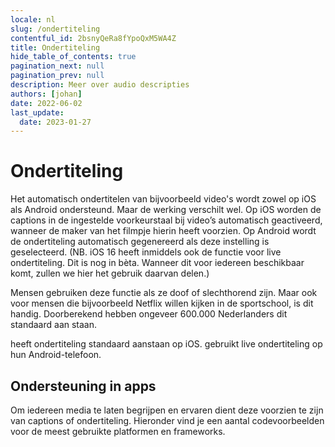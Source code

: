 ```yaml
---
locale: nl
slug: /ondertiteling
contentful_id: 2bsnyQeRa8fYpoQxM5WA4Z
title: Ondertiteling
hide_table_of_contents: true
pagination_next: null
pagination_prev: null
description: Meer over audio descripties
authors: [johan]
date: 2022-06-02
last_update:
  date: 2023-01-27
---
```


# Ondertiteling

Het automatisch ondertitelen van bijvoorbeeld video's wordt zowel op iOS als Android ondersteund. Maar de werking verschilt wel. Op iOS worden de captions in de ingestelde voorkeurstaal bij video’s automatisch geactiveerd, wanneer de maker van het filmpje hierin heeft voorzien. Op Android wordt de ondertiteling automatisch gegenereerd als deze instelling is geselecteerd. (NB. iOS 16 heeft inmiddels ook de functie voor live ondertiteling. Dit is nog in bèta. Wanneer dit voor iedereen beschikbaar komt, zullen we hier het gebruik daarvan delen.)

Mensen gebruiken deze functie als ze doof of slechthorend zijn. Maar ook voor mensen die bijvoorbeeld Netflix willen kijken in de sportschool, is dit handig. Doorberekend hebben ongeveer 600.000 Nederlanders dit standaard aan staan.

<TwoColumnBlock>
  <LeftColumn>
    <ColumnRow>
      <PercentageBlock
        metrics={[
          { title: 'iOS - closed captions metric', key: 'ios-accessibility_is_closed_captioning_enabled-true', isPercentage: true }
        ]}
        linkLabel="Meer over ondertiteling"
        linkUrl="/nl/stats/ondertiteling">
        heeft ondertiteling standaard aanstaan op iOS.
      </PercentageBlock>
    </ColumnRow>
  </LeftColumn>
  <RightColumn>
    <ColumnRow>
      <PercentageBlock
        metrics={[
          { title: 'Ondertiteling', key: 'android-accessibility_is_closed_captioning_enabled-true', isPercentage: true }
        ]}
        linkLabel="Meer over ondertiteling"
        linkUrl="/nl/stats/ondertiteling">
        gebruikt live ondertiteling op hun Android-telefoon.
      </PercentageBlock>
    </ColumnRow>
  </RightColumn>
</TwoColumnBlock>

<Quote
  quote="Ik heb geen beperking, de wereld maakt mij beperkt."
  name="Darice"
  imageSrc="/img/light/Interview-met-dove-eindgebruiken-over-inzetten-van-toegankelijkheid-in-mobiele-apps.jpg"
  alt="Foto Darice"
  linkLabel="Lees het interview met Darice"
  url="/nl/artikelen/darice"
/>

## Ondersteuning in apps

Om iedereen media te laten begrijpen en ervaren dient deze voorzien te zijn van captions of ondertiteling. Hieronder vind je een aantal codevoorbeelden voor de meest gebruikte platformen en frameworks.

<CodeSample id="media-captions" locale="nl"/>
